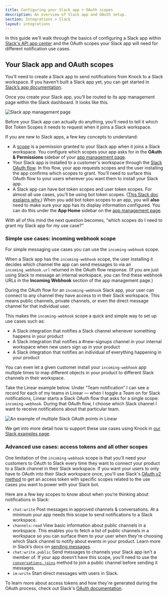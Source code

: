 ```yaml
---
title: Configuring your Slack app + OAuth scopes
description: An overview of Slack app and OAuth setup.
section: Integrations > Slack
layout: integrations
---
```



In this guide we'll walk through the basics of configuring a Slack app within [Slack's API app center](https://api.slack.com/apps) and the OAuth scopes your Slack app will need for different notification use cases.

## Your Slack app and OAuth scopes

You’ll need to create a Slack app to send notifications from Knock to a Slack workspace. If you haven’t built a Slack app yet, you can get started in [Slack’s app documentation](https://api.slack.com/authentication/basics).

Once you create your Slack app, you’ll be routed to its app management page within the Slack dashboard. It looks like this.

![Slack app management page](/images/slack-app-management-page.png)

Before your Slack app can actually do anything, you’ll need to tell it which Bot Token Scopes it needs to request when it joins a Slack workspace.

If you are new to Slack apps, a few key concepts to understand:

- A [scope](https://api.slack.com/scopes) is a permission granted to your Slack app when it joins a Slack workspace. You configure which scopes your app asks for in the **OAuth & Permissions** sidebar of your [app management page](https://api.slack.com/apps).
- Your Slack app is installed to a customer's workspace through the [Slack OAuth flow](https://api.slack.com/authentication/oauth-v2). In this flow, your app requests scopes and the user installing the app confirms which scopes to grant. You’ll need to surface this OAuth flow to your users wherever you want them to install your Slack app.
- A Slack app can have bot token scopes and user token scopes. For almost all use cases, you’ll be using bot token scopes. ([This Slack doc explains why.](https://api.slack.com/authentication/basics)) When you add bot token scopes to an app, you will **also** need to make sure your app has its display information configured. You can do this under the **App Home** sidebar on the [app management page](https://api.slack.com/apps).

With all of this mind the next question becomes, “which scopes do I need to grant my Slack app for my use case?”

### Simple use cases: incoming webhook scope

For simple messaging use cases you can use the `incoming-webhook` scope.

When a Slack app has the `incoming-webhook` scope, the user installing it decides which channel the app can send messages to via an `incoming_webhook.url` returned in the OAuth flow response. (If you are just using Slack to message an internal workspace, you can find these webhook URLs in the **Incoming Webhook** section of the app management page.)

During the OAuth flow for an `incoming-webhook` Slack app, your user can connect to any channel they have access to in their Slack workspace. This means public channels, private channels, or even the direct message channel for that individual user.

This makes the `incoming-webhook` scope a quick and simple way to set up use cases such as:

- A Slack integration that notifies a Slack channel whenever something happens in your product
- A Slack integration that notifies a #new-signups channel in your internal workspace when new users sign up in your product
- A Slack integration that notifies an individual of everything happening in your product

You can even let a given customer install your `incoming-webhook` app multiple times to map different objects in your product to different Slack channels in their workspace.

Take the Linear example below. Under “Team notification” I can see a record for each of my teams in Linear — when I toggle a Team on for Slack notifications, Linear starts a Slack OAuth flow that asks for a single scope: `incoming-webhook`. During that OAuth flow, I choose which Slack channel I want to receive notifications about that particular team.

![An example of multiple Slack OAuth points in Linear](/images/linear-slack-start-oauth-flow.png)

We get into more detail how to support these use cases using Knock in [our Slack examples page](/slack/slack-examples).

### Advanced use cases: access tokens and all other scopes

One limitation of the `incoming-webhook` scope is that you'll need your customers to OAuth to Slack every time they want to connect your product to a Slack channel in their Slack workspace. If you want your users to only have to OAuth into their Slack workspace once, you'll use Slack's [OAuth v2 method](https://api.slack.com/authentication/oauth-v2) to get an access token with specific scopes related to the use cases you want to power with your Slack bot.

Here are a few key scopes to know about when you’re thinking about notifications in Slack:

- `chat:write` Post messages in approved channels & conversations. At a minimum your app needs this scope to send notifications to a Slack workspace.
- `channels:read` View basic information about public channels in a workspace. This enables you to fetch a list of public channels in a workspace so you can surface them to your user when they're choosing which Slack channel to notify about events in your product. Learn more in Slack’s docs on [sending messages](https://api.slack.com/messaging/sending).
- `chat:write.public` Send messages to channels your Slack app isn't a member of. If your app doesn’t have this scope, you’ll need to use the [`conversations.joins`](https://api.slack.com/methods/conversations.join) method to join a public channel before sending it messages.
- `im:write` Start direct messages with users in Slack.

To learn more about access tokens and how they're generated during the OAuth process, check out Slack's [OAuth documentation](https://api.slack.com/authentication/oauth-v2).
